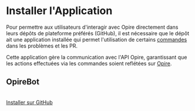 
# Installer l'Application

Pour permettre aux utilisateurs d'interagir avec Opire directement dans leurs dépôts de plateforme préférés (GitHub), il est nécessaire que le dépôt ait une application installée qui permet l'utilisation de certains [commandes](/overview/commands) dans les problèmes et les PR.

Cette application gère la communication avec l'API Opire, garantissant que les actions effectuées via les commandes soient reflétées sur [Opire](https://app.opire.dev/).

## OpireBot
<br/>

<div style={{ display: 'grid', gridTemplateColumns: 'repeat(auto-fill, minmax(min(100%, 200px), 1fr))', gap: '2rem' }}>
    <a
        href="https://github.com/apps/opirebot/installations/new"
        target="_blank"
        style={{
            padding: '12px',
            background: 'linear-gradient(45deg, #12b886 0%, #1098ad 100%)',
            color: 'white',
            border: 'none',
            borderRadius: '5px',
            cursor: 'pointer',
            fontSize: '16px',
            display: 'flex',
            alignItems: 'center',
            fontWeight: 600,
            justifyContent: 'center',
        }}>
        <span style={{ display: 'flex', alignItems: 'center' }}>
            <IconBrandGithub style={{ marginRight: '10px' }} />
            <span>Installer sur GitHub</span>
        </span>
    </a>
</div>

<br/><br/>
